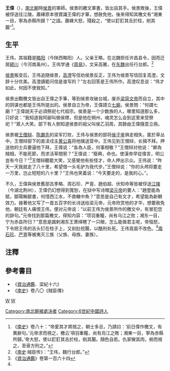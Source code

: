 {{Otheruses|王偉|other=同名或類似名的其它條目描述}}
'''王偉'''（{{bd|?||?|}}），[[南北朝|南北朝]]時[[侯景|侯景]]的軍師。侯景的繳文軍書，皆出自其手。侯景敗後，王偉被俘送往江陵。蕭繹原本很賞識王偉的才華，想赦免他，後來得知其檄文有“湘東一目，寧為赤縣所歸？”之語。蕭繹大怒，殘殺之，“使以釘釘其舌於柱，剜其腸”<ref name="#1">《[[南史|南史]]》卷八十：“帝愛其才將捨之，朝士多忌，乃請曰：‘前日偉作檄文，有異辭句。’元帝求而視之，檄云‘項羽重瞳，尚有烏江之敗；湘東一目，寧為赤縣所歸。’帝大怒，使以釘釘其舌於柱，剜其腸。顏色自若。仇家臠其肉，俯而視之，至骨方刑之。”</ref>。

== 生平 ==
王伟，其祖籍是[[略阳|略阳]]（今陕西略阳）人。父亲王略，在北魏担任许昌县令，因而迁居[[颍川|颍川]]（今河南禹州）。王伟学通《[[周易|周易]]》，文采高雅，在[[东魏|东魏]]出任行台郎。<ref>《[[南史|南史]]·贼臣传》：“王伟，魏行台郎。”</ref>

[[侯景|侯景]]叛变后，王伟追随侯景，[[高澄|高澄]]写信劝侯景反正，王伟为侯景写信回复高澄，文辞十分优美。高澄讀罷问信是谁写的？”左右回答是王伟所作。高澄叹息说：“伟才如此，何因不使我知。”

侯景出戰檄文皆出自王偉之手筆，等到侯景攻破台城，废杀[[梁简文帝|梁简文帝]]而自立，其中的阴谋也都是王伟所提出的。侯景自立为帝，王偉請立[[七廟|七廟]]，侯景問：“何謂七廟？”王偉說天子必須祭祀七代祖宗。侯景是一个少数族的人，哪里知道那么多，只好说：“我知道我阿爺叫做侯標，但是他在朔州，魂灵怎么会到这里来受祭祀？”眾人大笑。部下有人倒知道侯景的祖父叫侯乙羽周，其餘由王偉隨意立冊。

侯景被[[王僧辩|王僧辩]]、[[陈霸先|陈霸先]]的梁军打败，王伟与侯景的部将[[侯子鉴|侯子鉴]]俱走相失，匿於草丛中，王僧辩部下的直渎戍主[[黄公喜|黄公喜]]将他擒送营中。王伟见到王僧辩，长揖不拜。押送他的士兵要逼他下拜，王偉说：“各為人臣，何事相敬？”王僧辩对他说：“卿為賊相，不能死節，而求活草間邪？”王偉说：“廢興，命也。使漢帝早從偉言，明公豈有今日？”<ref>《[[資治通鑑|資治通鑑]]》卷第一百六十四</ref>王僧辩聽罷大笑，又感覺他有些怪才，命人押出示众。王伟说：“昨天一天我就走了八十里，希望借一头毛驴为我代步。”王僧辩说：“你的头颅将要走一万里，岂止短短的八十里？”王伟也笑着说：“今天要走的，是我的心。”{{fact|[[尚书左丞|尚书左丞]][[虞骘|虞骘]]曾被王伟羞辱，这时遇到王伟，便在他脸上吐口水，并怒斥道：“死虜，庸復能為惡乎？”王偉说：“你不讀書，没文化，没资格跟我说话。”虞骘愤恨離去}}。

不久，王偉與侯景舊部呂季略、周石珍、严亶、趙伯超、伏知命等皆被俘送[[江陵|江陵]]（今湖北荆州），王偉仍幻想得到寬恕，在狱中写诗赠[[梁元帝|梁元帝]]的要人：“趙壹能為賦，鄒陽解獻書，何惜西江水，不救轍中魚？”意思是自己有文才，希望能為新朝效力。接著他又写了一首五百字的长诗送给梁元帝，元帝欣赏他的才华，想要赦免他，朝廷有人痛恨王伟，便对元帝说：“以前王伟为侯景所作的檄文中，有冒犯您的辞句。”元帝找到那篇檄文，得知内容：“项羽重瞳，尚有乌江之败；湘东一目，宁为赤县所归？”意思是諷剌湘东王萧绎瞎了一只眼，怎么能做君主呢，帝恼怒，下令把王伟的舌头钉在柱子上，又剖肚挖腸，以酷刑处死。王伟竟面不改色。<ref name="#1"/>[[周石珍|周石珍]]、[[严亶|严亶]]等被夷灭三族（父族、母族、妻族）。

==注釋==
{{reflist}}
==參考書目==
*《[[資治通鑑|資治通鑑]]．梁紀十六》
*《[[南史|南史]]》卷八〇《賊臣傳》
[[category:南北朝政治人物|W]]
[[category:王姓|W]]
[[Category:南北朝被處決者|Category:南北朝被處決者]]
[[Category:6世紀中國詩人|Category:6世紀中國詩人]]
